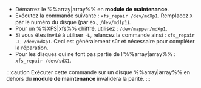- Démarrez le %%array|array%% en **module de maintenance**.
- Exécutez la commande suivante : `xfs_repair /dev/mdXp1`. Remplacez `X` par le numéro du disque (par ex., `/dev/md1p1`).
- Pour un %%XFS|xfs%% chiffré, utilisez : `/dev/mapper/mdXp1`.
- Si vous êtes invité à utiliser `-L`, relancez la commande ainsi : `xfs_repair -L /dev/mdXp1`. Ceci est généralement sûr et nécessaire pour compléter la réparation.
- Pour les disques qui ne font pas partie de l'%%array|array%% : `xfs_repair /dev/sdX1`.

:::caution
Exécuter cette commande sur un disque %%array|array%% en dehors du **module de maintenance** invalidera la parité.
:::
